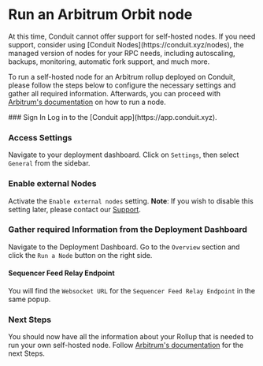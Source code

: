
# Run an Arbitrum Orbit node

<Callout type="info" emoji="ℹ️">
  At this time, Conduit cannot offer support for self-hosted nodes. If you need
  support, consider using [Conduit Nodes](https://conduit.xyz/nodes), the
  managed version of nodes for your RPC needs, including autoscaling, backups,
  monitoring, automatic fork support, and much more.
</Callout>

To run a self-hosted node for an Arbitrum rollup deployed on Conduit, please follow the steps below to configure the necessary settings and gather all required information. Afterwards, you can proceed with [Arbitrum's documentation](https://docs.arbitrum.io/node-running/how-tos/running-an-orbit-node) on how to run a node.

<Steps>
### Sign In
Log in to the [Conduit app](https://app.conduit.xyz).
 
### Access Settings
Navigate to your deployment dashboard. Click on `Settings`, then select `General` from the sidebar.

### Enable external Nodes

Activate the `Enable external nodes` setting. **Note**: If you wish to disable this setting later, please contact our [Support](https://portal.usepylon.com/conduit-xyz/forms/support-request).

### Gather required Information from the Deployment Dashboard

Navigate to the Deployment Dashboard. Go to the `Overview` section and click the `Run a Node` button on the right side.

#### Sequencer Feed Relay Endpoint

You will find the `Websocket URL` for the `Sequencer Feed Relay Endpoint` in the same popup.

### Next Steps

You should now have all the information about your Rollup that is needed to run your own self-hosted node. Follow [Arbitrum's documentation](https://docs.arbitrum.io/node-running/how-tos/running-an-orbit-node) for the next Steps.

</Steps>
